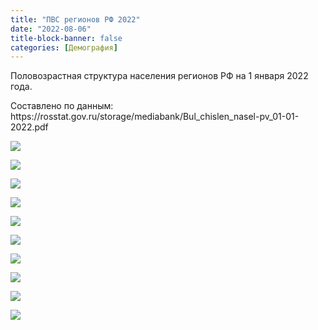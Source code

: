 ---
title: "ПВС регионов РФ 2022"
date: "2022-08-06"
title-block-banner: false
categories: [Демография]
---

Половозрастная структура населения регионов РФ на 1 января 2022 года.

Составлено по данным: https://rosstat.gov.ru/storage/mediabank/Bul_chislen_nasel-pv_01-01-2022.pdf

![](images/10_pyramid_2022-01.jpg)

![](images/9_pyramid_2022.jpg)

![](images/8_pyramid_2022-01.jpg)

![](images/7_pyramid_2022.jpg)

![](images/6_pyramid_2022-01.jpg)

![](images/5_pyramid_2022.jpg)

![](images/4_pyramid_2022-01.jpg)

![](images/3_pyramid_2022.jpg)

![](images/2_pyramid_2022-01.jpg)

![](images/1_pyramid_2022.jpg)
